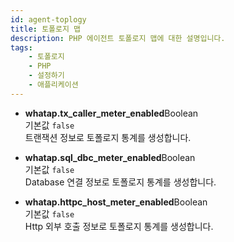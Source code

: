 ```yaml
---
id: agent-toplogy
title: 토폴로지 맵
description: PHP 에이전트 토폴로지 맵에 대한 설명입니다.
tags:
    - 토폴로지
    - PHP
    - 설정하기
    - 애플리케이션
---
```


* **whatap.tx_caller_meter_enabled**<span class='type'>Boolean</span><br/>
    기본값 `false`<br/>
    트랜잭션 정보로 토폴로지 통계를 생성합니다.

* **whatap.sql_dbc_meter_enabled**<span class='type'>Boolean</span><br/>
    기본값 `false`<br/>
    Database 연결 정보로 토폴로지 통계를 생성합니다.

* **whatap.httpc_host_meter_enabled**<span class='type'>Boolean</span><br/>
    기본값 `false`<br/>
    Http 외부 호출 정보로 토폴로지 통계를 생성합니다.   